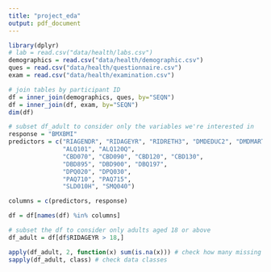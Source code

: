 ```yaml
---
title: "project_eda"
output: pdf_document
---
```


```r
library(dplyr)
# lab = read.csv("data/health/labs.csv")
demographics = read.csv("data/health/demographic.csv")
ques = read.csv("data/health/questionnaire.csv")
exam = read.csv("data/health/examination.csv")

# join tables by participant ID
df = inner_join(demographics, ques, by="SEQN")
df = inner_join(df, exam, by="SEQN")
dim(df)

# subset df_adult to consider only the variables we're interested in
response = "BMXBMI"
predictors = c("RIAGENDR", "RIDAGEYR", "RIDRETH3", "DMDEDUC2", "DMDMARTL", "RIDEXPRG", "DMDFMSIZ", "INDFMIN2", 
               "ALQ101", "ALQ120Q", 
               "CBD070", "CBD090", "CBD120", "CBD130", 
               "DBD895", "DBD900", "DBQ197", 
               "DPQ020", "DPQ030",
               "PAQ710", "PAQ715", 
               "SLD010H", "SMQ040")

columns = c(predictors, response)

df = df[names(df) %in% columns]

# subset the df to consider only adults aged 18 or above
df_adult = df[df$RIDAGEYR > 18,]

apply(df_adult, 2, function(x) sum(is.na(x))) # check how many missing data
sapply(df_adult, class) # check data classes

```





